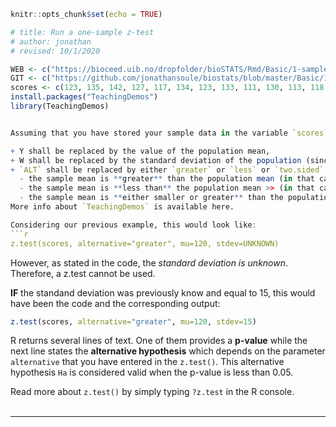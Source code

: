 ```r
knitr::opts_chunk$set(echo = TRUE)

# title: Run a one-sample z-test
# author: jonathan
# revised: 10/1/2020 

WEB <- c("https://bioceed.uib.no/dropfolder/bioSTATS/Rmd/Basic/1-sample/ztest.html")
GIT <- c("https://github.com/jonathansoule/biostats/blob/master/Basic/1-sample/ztest.Rmd")
scores <- c(123, 135, 142, 127, 117, 134, 123, 133, 111, 130, 113, 118, 105, 126, 125, 122, 147, 106, 117, 129, 144, 112, 126, 140, 129, 115, 118, 129, 125, 137, 135, 138, 134, 124, 128, 135, 124, 137, 121, 120)
install.packages("TeachingDemos")
library(TeachingDemos)


Assuming that you have stored your sample data in the variable `scores`, the command to use is `z.test(scores, mu = Y, stdev = W, alternative="ALT")` where:

+ Y shall be replaced by the value of the population mean,
+ W shall be replaced by the standard deviation of the population (since it is one of the conditions to run the test, see [here](https://biostats.w.uib.no/2-lets-choose-and-run-a-one-sample-test/){target="_blank"}),
+ `ALT` shall be replaced by either `greater` or `less` or `two.sided` depending on your alternative hypothesis `Ha`. The null hypothesis `H0` states that the sample mean is NOT different from the population mean. Your alternative hypothesis `Ha` is one of the following:
  - the sample mean is **greater** than the population mean (in that case, use `greater`),
  - the sample mean is **less than** the population mean >> (in that case, use `less`)
  - the sample mean is **either smaller or greater** than the population mean (in that case, use `two.sided`).
More info about `TeachingDemos` is available here.

Considering our previous example, this would look like:
```r
z.test(scores, alternative="greater", mu=120, stdev=UNKNOWN)
```
However, as stated in the code, the *standard deviation is unknown*. Therefore, a z.test cannot be used.

**IF** the standand deviation was previously know and equal to 15, this would have been the code and the corresponding output:
```r
z.test(scores, alternative="greater", mu=120, stdev=15)
```

R returns several lines of text. One of them provides a **p-value** while the next line states the **alternative hypothesis** which depends on the parameter `alternative` that you have entered in the `z.test()`. This alternative hypothesis `Ha` is considered valid when the p-value is less than 0.05.



 

Read more about `z.test()` by simply typing `?z.test` in the R console.
<br/><br/>

***
<!-- UNCOMMENT TO ACTIVATE
Get the Rmarkdown file corresponding to this page on [GitHub](`r GIT`){target="_blank"}.
-->
